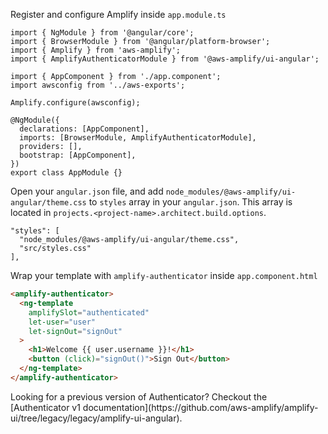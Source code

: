 
Register and configure Amplify inside `app.module.ts`

```ts{3-4,7,9,13}
import { NgModule } from '@angular/core';
import { BrowserModule } from '@angular/platform-browser';
import { Amplify } from 'aws-amplify';
import { AmplifyAuthenticatorModule } from '@aws-amplify/ui-angular';

import { AppComponent } from './app.component';
import awsconfig from '../aws-exports';

Amplify.configure(awsconfig);

@NgModule({
  declarations: [AppComponent],
  imports: [BrowserModule, AmplifyAuthenticatorModule],
  providers: [],
  bootstrap: [AppComponent],
})
export class AppModule {}
```

Open your `angular.json` file, and add `node_modules/@aws-amplify/ui-angular/theme.css` to `styles` array in your `angular.json`. This array is located in `projects.<project-name>.architect.build.options`.

```json{3}
"styles": [
  "node_modules/@aws-amplify/ui-angular/theme.css",
  "src/styles.css"
],
```

Wrap your template with `amplify-authenticator` inside `app.component.html`

```html
<amplify-authenticator>
  <ng-template
    amplifySlot="authenticated"
    let-user="user"
    let-signOut="signOut"
  >
    <h1>Welcome {{ user.username }}!</h1>
    <button (click)="signOut()">Sign Out</button>
  </ng-template>
</amplify-authenticator>
```

<Alert role="none" variation="info" heading="Angular Authenticator v1">
  Looking for a previous version of Authenticator? Checkout the [Authenticator v1 documentation](https://github.com/aws-amplify/amplify-ui/tree/legacy/legacy/amplify-ui-angular).
</Alert>
